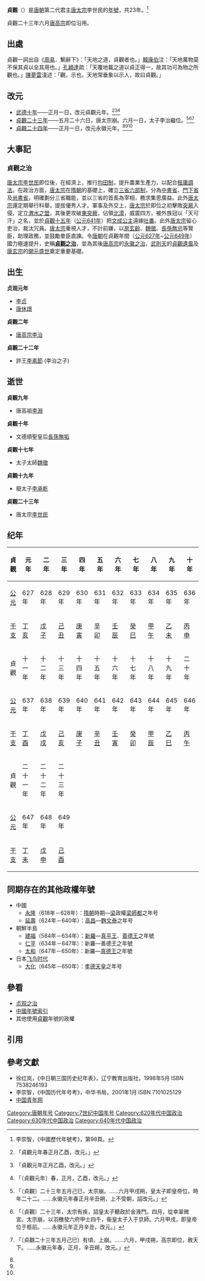 {{otheruses}}
{{Eranamebox
|年号=貞觀
|起讫时间= 627年正月－649年十二月
|政权= 唐朝
|帝王= 太宗李世民
|历时= 23年
|timeline= <timeline>
ImageSize  = width:200 height:50
PlotArea   = width:180 height:30 left:10 bottom:20
TimeAxis   = orientation:horizontal
DateFormat = yyyy
Period    = from:618 till:907
AlignBars  = early
ScaleMajor = increment:32 start:627
Colors =
  id:canvas value:rgb(1,1,0.85)
BackgroundColors = canvas:canvas
PlotData =
  width:15 color:black
  bar:era from:start till:end
  bar:era from:627 till:649 color:red
  bar:era from:627 till:649 color:blue
</timeline>
|说明= {{fontcolor|blue|貞觀}}在唐朝和{{fontcolor|red|唐太宗李世民}}时期的位置。 
}}

'''貞觀'''（{{kj|627年|正月|649年|十二月}}）是[[唐朝|唐朝]]第二代君主[[唐太宗|唐太宗]]李世民的[[年號|年號]]，共23年。<ref>李崇智，《中國歷代年號考》，第98頁。</ref>

貞觀二十三年六月[[唐高宗|唐高宗]]即位沿用。

==出處==
貞觀一詞出自《[[周易|周易]]．繫辭下》：「天地之道，貞觀者也。」[[韓康伯|韓康伯]]注：「天地萬物莫不保其貞以全其用也。」[[孔穎達|孔穎達]]疏：「天覆地載之道以貞正得一，故其功可為物之所觀也。」[[陳夢雷|陳夢雷]]淺述：「觀，示也。天地常垂象以示人，故曰貞觀。」

==改元==
*[[627年|武德十年]]——正月一日，改元貞觀元年。<ref>{{cite wikisource|title=舊唐書本紀第二太宗上|last=劉昫|wslink=zh:舊唐書/卷2}}「貞觀元年春正月乙酉，改元。」</ref><ref>{{cite wikisource|title=新唐書本紀第二太宗|last=歐陽脩|wslink=zh:新唐書/卷002}}「貞觀元年正月乙酉，改元。」</ref><ref>{{cite wikisource|title=資治通鑑唐紀八|last=司馬光|wslink=zh:資治通鑒 (胡三省音注)/卷192}}「〔貞觀元年〕春，正月，乙酉，改元。」</ref>
*[[649年|貞觀二十三年]]——五月二十六日，唐太宗崩。六月一日，太子李治繼位。<ref name=":1">{{cite wikisource|title=舊唐書本紀第四高宗上|last=劉昫|wslink=zh:舊唐書/卷4}}「〔貞觀〕二十三年五月己巳，太宗崩。……六月甲戌朔，皇太子即皇帝位，時年二十二。……永徽元年春正月辛丑朔，上不受朝，詔改元。」</ref><ref name=":2">{{cite wikisource|title=新唐書本紀第三高宗|last=歐陽脩|wslink=zh:新唐書/卷003}}「〔貞觀〕二十三年，太宗有疾，詔皇太子聽政於金液門。四月，從幸翠微宮。太宗崩，以羽檄發六府甲士四千，衞皇太子入于京師。六月甲戌，即皇帝位于柩前。……永徽元年正月辛丑，改元。」</ref><ref name=":3">{{cite wikisource|title=資治通鑑唐紀十五|last=司馬光|wslink=zh:資治通鑒 (胡三省音注)/卷199}}「〔貞觀二十三年五月己巳〕有頃，上崩。……六月，甲戌朔，高宗即位，赦天下。……永徽元年春，正月，辛丑朔，改元。」</ref>
*[[650年|貞觀二十四年]]——正月一日，改元永徽元年。<ref name=":1"/><ref name=":2"/><ref name=":3"/>

==大事記==

===貞觀之治===
[[唐太宗|唐太宗李世民]]即位後，在經濟上，推行[[均田制|均田制]]，提升農業生產力，以配合[[租庸調制|租庸調法]]。在政治方面，[[唐太宗|唐太宗]]在[[隋朝|隋朝]]的基礎上，確立[[三省六部|三省六部制]]，分為[[中書省|中書省]]、[[门下省|門下省]]及[[尚書省|尚書省]]，明確劃分三省職能，並以三省的首長為宰相，務求集思廣益。此外[[唐太宗|唐太宗]]還定期舉行科舉，提拔優秀人才。軍事及外交上，[[唐太宗|唐太宗]]於即位之初擊敗[[突厥汗国|突厥]]入侵，定立[[渭水之盟|渭水之盟]]，其後更攻破[[東突厥|東突厥]]，佔領[[大漠|北漠]]，威震四方，被外族冠以「天可汗」之名，並於[[641年|貞觀十五年]]（[[公元|公元]][[641年|641年]]）把[[文成公主|文成公主]]遠嫁[[吐番|吐番]]。此外[[唐太宗|唐太宗]]留心吏治，裁汰冗員。[[唐太宗|唐太宗]]重視人才，不計前嫌，以[[房玄齡|房玄齡]]、[[魏徵|魏徵]]、[[長孫無忌|長孫無忌]]等賢臣，助理政務，並鼓勵羣臣直諫。令[[唐朝|唐朝]]在貞觀年間（[[公元|公元]][[627年|627年]]~[[公元|公元]][[649年|649年]]）國力極速提升，史稱'''[[貞觀之治|貞觀之治]]'''，並為其後[[唐高宗|唐高宗]]的[[永徽之治|永徽之治]]，[[武則天|武則天]]的[[貞觀遺風|貞觀遺風]]及[[唐玄宗|唐玄宗]]的[[開元盛世|開元盛世]]奠定重要基礎。

==出生==
'''贞观元年'''
*[[李貞_(唐朝)|李贞]]
*[[唐休璟|唐休璟]]

'''貞觀二年'''
*[[唐高宗|唐高宗李治]]

'''貞觀二十二年'''
*許王[[李素節|李素節]] (李治之子)

==逝世==
'''貞觀九年'''
*唐高祖[[李淵|李淵]]

'''貞觀十年'''
*文德順聖皇后[[長孫無垢|長孫無垢]]

'''貞觀十七年'''
*太子太師[[魏徵|魏徵]]

'''貞觀十九年'''
*廢太子[[李承乾|李承乾]]

'''貞觀二十三年'''
*唐太宗[[李世民|李世民]]

==纪年==
{| class="wikitable"  style="text-align:center;"
!貞觀!!元年!!二年!!三年!!四年!!五年!!六年!!七年!!八年!!九年!!十年
|-
![[公元|公元]]
|627年||628年||629年||630年||631年||632年||633年||634年||635年||636年
|-
![[干支|干支]]
|[[丁亥|丁亥]]||[[戊子|戊子]]||[[己丑|己丑]]||[[庚寅|庚寅]]||[[辛卯|辛卯]]||[[壬辰|壬辰]]||[[癸巳|癸巳]]||[[甲午|甲午]]||[[乙未|乙未]]||[[丙申|丙申]]
|-
!貞觀!!十一年!!十二年!!十三年!!十四年!!十五年!!十六年!!十七年!!十八年!!十九年!!二十年
|-
![[公元|公元]]
|637年||638年||639年||640年||641年||642年||643年||644年||645年||646年
|-
![[干支|干支]]
|[[丁酉|丁酉]]||[[戊戌|戊戌]]||[[己亥|己亥]]||[[庚子|庚子]]||[[辛丑|辛丑]]||[[壬寅|壬寅]]||[[癸卯|癸卯]]||[[甲辰|甲辰]]||[[乙巳|乙巳]]||[[丙午|丙午]]
|-
!貞觀!!二十一年!!二十二年!!二十三年
|-
![[公元|公元]]
|647年||648年||649年
|-
![[干支|干支]]
|[[丁未|丁未]]||[[戊申|戊申]]||[[己酉|己酉]]
|}

==同期存在的其他政權年號==
*中國
**[[永隆_(梁師都)|永隆]]（618年－628年）：[[隋朝|隋朝]]時期—[[梁|梁]]政權[[梁師都|梁師都]]之年号
**[[延壽_(高昌)|延壽]]（624年－640年）：[[高昌|高昌]]—[[麴文泰|麴文泰]]之年号
*朝鮮半島
**[[建福_(新羅)|建福]]（584年－634年）：[[新羅|新羅]]—[[真平王|真平王]]、[[善德女王|善德王]]之年號
**[[仁平_(新羅)|仁平]]（634年－647年）：新羅—善德王之年號
**[[太和_(新羅)|太和]]（647年－650年）：新羅—[[真德女王|真德王]]之年號
*日本[[飞鸟时代|飞鸟时代]]
**[[大化_(日本)|大化]]（645年－650年）：[[孝德天皇|孝德天皇]]之年号

==參看==
*[[贞观之治|贞观之治]]
*[[中国年号列表#唐朝|中國年號索引]]
*其他使用[[貞觀_(消歧義)|貞觀]]年號的政權

==引用==
{{Reflist}}

==參考文獻==
*徐红岚，《中日朝三国历史纪年表》，辽宁教育出版社，1998年5月 ISBN 7538246193
*李崇智，《中国历代年号考》，中华书局，2001年1月 ISBN 7101025129
*[https://web.archive.org/web/20071207211608/http://www.cycnet.com/encyclopedia/history/person/emperor/991101020.htm 中国青年网]

{{年号|[[武德|武德]]|[[中国年号列表|唐朝年号]]<br>627年－649年|[[永徽|永徽]]}}
{{唐朝年号}}

[[Category:唐朝年号|Category:唐朝年号]]
[[Category:7世纪中国年号|Category:7世纪中国年号]]
[[Category:620年代中国政治|Category:620年代中国政治]]
[[Category:630年代中国政治|Category:630年代中国政治]]
[[Category:640年代中国政治|Category:640年代中国政治]]